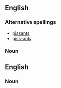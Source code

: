 ==English==

===Alternative spellings===
* [[pissants]]
* [[piss-ants]]

===Noun===
==English==

===Noun===
{{plural of|piss ant}}